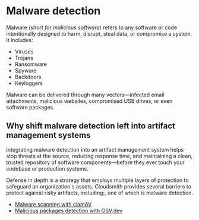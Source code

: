# Malware detection

Malware (*short for malicious software*) refers to any software or code intentionally designed to harm, disrupt, steal data, or compromise a system. It includes:

- Viruses
- Trojans
- Ransomware
- Spyware
- Backdoors
- Keyloggers

Malware can be delivered through many vectors—infected email attachments, malicious websites, compromised USB drives, or even software packages.

## Why shift malware detection left into artifact management systems

Integrating malware detection into an artifact management system helps stop threats at the source, reducing response time, and maintaining a clean, trusted repository of software components—before they ever touch your codebase or production systems.

Defense in depth is a strategy that employs multiple layers of protection to safeguard an organization's assets. Cloudsmith provides several barriers to protect against risky artifacts, including:, one of which is malware detection.

- [Malware scanning with clamAV](./malware-scanning)
- [Malicious packages detection with OSV.dev](./malware-scanning)

